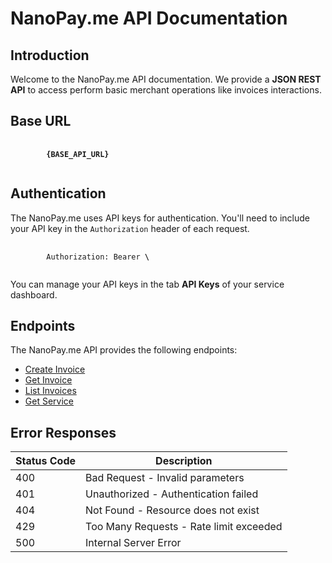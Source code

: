 
# NanoPay.me API Documentation

## Introduction

Welcome to the NanoPay.me API documentation. We provide a <b>JSON REST API</b> to access perform basic merchant operations like invoices interactions.

## Base URL

<pre>
	<code>
		<b>{BASE_API_URL}</b>
	</code>
</pre>

## Authentication

The NanoPay.me uses API keys for authentication. You'll need to include your API key in the `Authorization` header of each request.

<pre>
	<code>
		Authorization: Bearer <b class="text-nano">\<YOUR_API_KEY\></b>
	</code>
</pre>

You can manage your API keys in the tab **API Keys** of your service dashboard.

## Endpoints

The NanoPay.me API provides the following endpoints:

- [Create Invoice](/docs/api/create-invoice)
- [Get Invoice](/docs/api/get-invoice)
- [List Invoices](/docs/api/list-invoices)
- [Get Service](/docs/api/get-service)

## Error Responses

| Status Code | Description                             |
| ----------- | --------------------------------------- |
| 400         | Bad Request - Invalid parameters        |
| 401         | Unauthorized - Authentication failed    |
| 404         | Not Found - Resource does not exist     |
| 429         | Too Many Requests - Rate limit exceeded |
| 500         | Internal Server Error                   |
